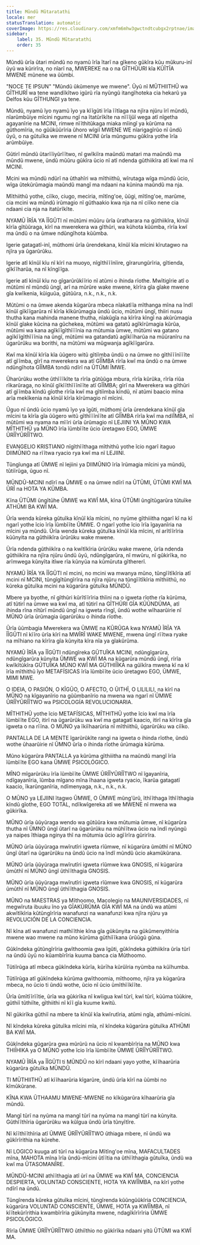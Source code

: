 ```yaml
---
title: Mũndũ Mũtaratathi
locale: mer
statusTranslation: automatic
coverImage: https://res.cloudinary.com/xmfm6mhw3gwctndtcubgx2rptnae/image/upload/v1740337243/small_cover_educacion_fundamental_a051170f1c.webp
sidebar:
    label: 35. Mũndũ Mũtaratathi
    order: 35
---
```

Mũndũ ũrĩa ũtari mũndũ no nyamũ ĩrĩa ĩtarĩ na gĩkeno gũkĩra kũu mũkuru-inĩ ũyũ wa kũrirĩra, no nĩarĩ na, MWEREKE na o na GĨTHŨURI kĩa KŨĨTĨA MWENE mũnene wa ũũmbi.

"NOCE TE IPSUN" "Mũndũ ũkũmenye we mwene". Ũyũ nĩ MŨTHIITHŨ wa GĨTHURĨ wa tene wandĩkĩtwo igũrũ rĩa nyũngũ itangĩhoteka cia hekarũ ya Delfos kũu GĨTHUNGI ya tene.

Mũndũ, nyamũ ĩyo nyamũ ĩyo ya kĩĩgũti ĩrĩa ĩĩtĩaga na njĩra njũru ĩrĩ mũndũ, nĩarũmbũiye mĩcini ngumu ngĩ na ĩtatũrĩkĩte na nĩĩĩjũĩ wega atĩ nĩgetha agayanĩrie na MCINI, rimwe nĩĩthitũkaga miaka mĩingĩ ya kũrũma na gũthomĩria, no gũũkũũrĩria ũhoro wĩgiĩ MWENE WE nĩarigagĩrũo nĩ ũndũ ũyũ, o na gũtuĩka we mwene nĩ MCINI ũrĩa mũngumu gũkĩra yothe ĩrĩa arũmbũiye.

Gũtirĩ mũndũ ũtarĩĩiyũrĩĩtwo, nĩ gwĩkiĩra maũndũ matari ma maũndũ ma mũndũ mwene, ũndũ mũũru gũkĩra ũcio nĩ atĩ ndenda gũthiikĩra atĩ kwĩ ma nĩ MCINI.

Mcini wa mũndũ ndũrĩ na ũthahĩri wa mĩthiithũ, wĩrutaga wĩga mũndũ ũcio, wĩga ũtekũrũmagia maũndũ mangĩ ma ndaani na kũnina maũndũ ma nja.

Mĩthiithũ yothe, ciĩko, ciugo, meciria, mĩtĩng'oe, ũũgi, mĩtĩng'oe, marũme, cia mcini wa mũndũ irũmagio nĩ gũthaakio kwa nja na nĩ ciĩko nene cia ndaani cia nja na itatũrĩkĩte.

NYAMŨ ĨRĨA YA ĨĨGŨTI nĩ mũtũmi mũũru ũrĩa ũratharara na gũthiikĩra, kĩnũĩ kĩrĩa gĩtũũraga, kĩrĩ na mwerekera wa gĩthũri, wa kũhota kũũmba, rĩrĩa kwĩ ma ũndũ o na ũmwe ndũngĩhota kũũmba.

Igerie gatagatĩ-inĩ, mũthomi ũrĩa ũrendekana, kĩnũĩ kĩa mĩcini kĩrutagwo na njĩra ya ũgarũrũku.

Igerie atĩ kĩnũĩ kĩu nĩ kĩrĩ na muoyo, nĩgĩthĩĩĩnĩire, gĩrarungũrĩria, gĩtienda, gĩkĩĩharũa, na nĩ kĩngĩĩga.

Igerie atĩ kĩnũĩ kĩu no gĩgarũrũkĩĩrio nĩ atũmi o ihinda rĩothe. Mwĩtigĩrie atĩ o mũtũmi nĩ mũndũ ũngĩ, arĩ na mũrũre wake mwene, kĩrĩra gĩa gĩake mwene gĩa kwĩkenia, kũiguũa, gũtũũra, n.k., n.k., n.k.

Mũtũmi o na ũmwe akenda kũgarũra mbeca nĩakatĩĩa mĩthanga mĩna na ĩndĩ kĩnũĩ gĩkĩĩgarũra nĩ kĩrĩa kĩkũrũmagia ũndũ ũcio, mũtũmi ũngĩ, thiiri nusu thutha kana mahinda manene thutha, nĩakũgĩa na kĩrĩra kĩngĩ na akũrũmagia kĩnũĩ gĩake kũcina na gũchekea, mũtũmi wa gatatũ agĩkĩrũmagia kũrũa, mũtũmi wa kana agĩkĩĩgĩthĩĩĩnia na mũtumia ũmwe, mũtũmi wa gatano agĩkĩĩgĩthĩĩĩnia na ũngĩ, mũtũmi wa gatandatũ agĩkĩĩharũa na mũũranĩru na ũgarũrũku wa borithi, na mũtũmi wa mũgwanja agĩkĩĩgarũra.

Kwĩ ma kĩnũĩ kĩrĩa kĩa ũũgero witũ gĩtiĩmba ũndũ o na ũmwe no gĩthĩĩĩnĩĩĩte atĩ gĩĩmba, gĩrĩ na mwerekera wa atĩ GĨĪMBA rĩrĩa kwĩ ma ũndũ o na ũmwe ndũngĩhota GĨĪMBA tondũ ndĩrĩ na ŨTŨMI ĨMWE.

Ũharũrũku wothe ũthĩĩĩkĩte ta rĩrĩa gũtũũga mbura, rĩrĩa kũrũka, rĩrĩa riũa rĩkarũraga, no kĩnũĩ gĩkĩĩthĩĩĩnĩĩte atĩ GĨĪMBA; gĩrĩ na Mwerekera wa gĩthũri atĩ gĩĩmba kĩndũ gĩothe rĩrĩa kwĩ ma gĩtiĩmba kĩndũ, nĩ atũmi baacio mĩna arĩa mekĩkenia na kĩnũĩ kĩrĩa kĩrũmagio nĩ mĩcini.

Ũguo nĩ ũndũ ũcio nyamũ ĩyo ya ĩgũti, mũthomi ũrĩa ũrendekana kĩnũĩ gĩa mĩcini ta kĩrĩa gĩa ũũgero witũ gĩthĩĩĩnĩĩte atĩ GĨĪMBA rĩrĩa kwĩ ma ndĩĨMBA, nĩ mũtũmi wa nyama na mĩĩri ũrĩa ũrũmagio nĩ LEJIINI YA MŨNO KWA MĨTHITHŨ ya MŨNO ĩrĩa ĩũmbĩĩte ũcio ũretagwo EGO, ŨMWE ŨRĨĨYŨRĨĨTWO.

EVANGELIO KRISTIANO nĩgĩthĩĩthaga mĩthithũ yothe ĩcio ngarĩ itaguo DIIMŨNIO na rĩĩtwa ryacio rya kwĩ ma nĩ LEJIINI.

Tũngĩunga atĩ ŨMWE nĩ lejiini ya DIIMŨNIO ĩrĩa ĩrũmagia mĩcini ya mũndũ, tũtiĩrũga, ũguo nĩ.

MŨNDŨ-MCINI ndĩrĩ na ŨMWE o na ũmwe ndĩrĩ na ŨTŨMI, ŨTŨMI KWĨ MA ŨRĨ na HOTA YA KŨMBA.

Kĩna ŨTŨMI ũngĩtũhe ŨMWE wa KWĨ MA, kĩna ŨTŨMI ũngĩtũgarũra tũtuĩke ATHŨMI BA KWĨ MA.

Ũrĩa wenda kũreka gũtuĩka kĩnũĩ kĩa mĩcini, no nyũme gĩthiiitha ngarĩ kĩ na kĩ ngarĩ yothe ĩcio ĩrĩa ĩũmbĩĩte ŨMWE. O ngarĩ yothe ĩcio ĩrĩa ĩgayanĩria na mĩcini ya mũndũ. Ũrĩa wenda kũreka gũtuĩka kĩnũĩ kĩa mĩcini, nĩ arĩtĩĩrĩria kũũnyita na gũthiikĩra ũrũrũku wake mwene.

Ũrĩa ndenda gũthiikĩra o na kwĩtĩkĩria ũrũrũku wake mwene, ũrĩa ndenda gũthiikĩra na njĩra njũru ũndũ ũyũ, ndũngĩgarũra, nĩ mwũru, nĩ gũkirĩka, no arĩmwega kũnyĩta itĩwe rĩa kũnyũa na kũmũruta gĩthererĩ.

NYAMŨ ĨRĨA YA ĨĨGŨTI nĩ mcini, no mcini wa mwanya mũno, tũngĩĩtĩkĩria atĩ mcini nĩ MCINI, tũngĩgĩtũngĩrĩra na njĩra njũru na tũngĩĩtĩkĩria mĩthiithũ, no kũreka gũtuĩka mcini na kũgarũra gũtuĩka MŨNDŨ.

Mbere ya byothe, nĩ gĩthũri kũrĩtĩĩrĩria thĩini na o igweta rĩothe rĩa kũrũma, atĩ tũtirĩ na ũmwe wa kwĩ ma, atĩ tũtirĩ na GĨTHŨRI GĨA KŨŨNDŨMA, atĩ ihinda rĩna nĩtũrĩ mũndũ ũngĩ na igweta rĩngĩ, ũndũ wothe wĩhaarũirie nĩ MŨNO ũrĩa ũrũmagia ũgarũrũku o ihinda rĩothe.

Ũrĩa ũũmbagia Mwerekera wa ŨMWE na KŨRŨGA kwa NYAMŨ ĨRĨA YA ĨĨGŨTI nĩ kĩĩro ũrĩa kĩrĩ na MWĨRĨ WAKE MWENE, mwena ũngĩ rĩĩtwa ryake na mĩhiano na kĩrĩra gĩa kũnyita kĩra nĩa ya gĩakũrũma.

NYAMŨ ĨRĨA ya ĨĨGŨTI ndũngĩreka GŨTUĨKA MCINI, ndũngĩgarũra, ndũngĩgarũra kũnyita ŨMWE wa KWĨ MA na kũgarũra mũndũ ũngĩ, rĩrĩa kwĩkĩtũkĩra GŨTUĨKA MŨNO KWĨ MA GŨTHIĪĨKA na gũĩkĩra mwena kĩ na kĩ ĩrĩa mĩthithũ ĩyo METAFÍSICAS ĩrĩa ĩũmbĩĩte ũcio ũretagwo EGO, ŨMWE, MIMI MWE.

O IDEIA, O PASIÓN, O KĨGŨO, O AFECTO, O ŨITHĨ, O LILILILI, na kĩrĩ na MŨNO na kĩgayanĩrio na gũũmbanĩrio na mwena wa ngarĩ nĩ ŨMWE ŨRĨĨYŨRĨĨTWO wa PSICOLOGÍA REVOLUCIONARIA.

MĨTHITHŨ yothe ĩcio METAFÍSICAS, MĨTHITHŨ yothe ĩcio kwĩ ma ĩrĩa ĩũmbĩĩte EGO, itirĩ na ũgarũrũku wa kwĩ ma gatagatĩ kaacio, itirĩ na kĩrĩra gĩa igweta o na rĩĩna. O MŨNO ya ĩkiĩhaarũria nĩ mĩthiithũ, ũgarũrũku wa ciĩko.

PANTALLA DE LA MENTE ĩgarũrũkĩte rangi na igweta o ihinda rĩothe, ũndũ wothe ũhaarũirie nĩ ŨMNO ũrĩa o ihinda rĩothe ũrũmagia kũrũma.

Mũno kũgarũra PANTALLA ya kũrũma gĩthiiitha na maũndũ mangĩ ĩrĩa ĩũmbĩĩte EGO kana ŨMWE PSICOLÓGICO.

MĨNO mĩgarũrũku ĩrĩa ĩũmbĩĩte ŨMWE ŨRĨĨYŨRĨĨTWO nĩ ĩgayanĩria, ndĩgayanĩria, ĩũmba mĩgano mĩna ĩhaana igweta ryacio, ĩkarũa gatagatĩ kaacio, ĩkarũnganĩria, ndĩmenyaga, n.k., n.k., n.k.

O MŨNO ya LEJIINI ĩtagwo ŨMWE, O ŨMWE mũng’ũrũ, ĩthĩĩthaga ĩthĩĩthagia kĩndũ gĩothe, EGO TOTAL, ndĩkwĩgereka atĩ we MWENE nĩ mwena wa gũkirĩka.

MŨNO ũrĩa ũũyũraga wendo wa gũtũũra kwa mũtumia ũmwe, nĩ kũgarũra thutha nĩ ŨMNO ũngĩ ũtarĩ na ũgarũrũku na mũhĩĩtwa ũcio na ĩndĩ nyũngũ ya naipes ĩthiaga nginya thĩ na mũtumia ũcio agĩĩrĩra gũrirĩra.

MŨNO ũrĩa ũũyũraga mwĩrutĩri igweta rĩũmwe, nĩ kũgarũra ũmũthĩ nĩ MŨNO ũngĩ ũtarĩ na ũgarũrũku na ũndũ ũcio na ĩndĩ mũndũ ũcio akamũkũrana.

MŨNO ũrĩa ũũyũraga mwĩrutĩri igweta rĩũmwe kwa GNOSIS, nĩ kũgarũra ũmũthĩ nĩ MŨNO ũngĩ ũthĩĩthagia GNOSIS.

MŨNO ũrĩa ũũyũraga mwĩrutĩri igweta rĩũmwe kwa GNOSIS, nĩ kũgarũra ũmũthĩ nĩ MŨNO ũngĩ ũthĩĩthagia GNOSIS.

MŨNO na MAESTRAS ya Mĩthoomo, Macolegio na MAUNIVERSIDADES, nĩ megwĩruta ibuuku ĩno ya GĨAKŨRŨMA GĨA KWĨ MA na ũndũ wa atũmi akwĩtĩkĩria kũtũngĩrĩria wanafunzi na wanafunzi kwa njĩra njũru ya REVOLUCIÓN DE LA CONCIENCIA.

Nĩ kĩna atĩ wanafunzi mathĩĩthie kĩna gĩa gũkũnyita na gũkũmenyithĩria mwene wao mwene na mũno kũrũma gũthiĩĩkana ũrũũgũ gũna.

Gũkĩndeka gũtũngĩrĩria gwĩthoomia gwa ĩgũti, gũkĩndeka gũthiikĩra ũrĩa tũrĩ na ũndũ ũyũ no kũambĩrĩria kuuma banca cia Mũthoomo.

Tũtiĩrũga atĩ mbeca gũkĩndeka kũrĩa, kũrīha kũrũĩria nyũmba na kũĩhumba.

Tũtiĩrũga atĩ gũkĩndeka kũrũma gwĩthoomia, mĩthoomo, njĩra ya kũgarũra mbeca, no ũcio ti ũndũ wothe, ũcio nĩ ũcio ũmĩthĩĩkĩĩte.

Ũrĩa ũmĩtĩĩrĩĩtie, ũrĩa wa gũkirĩka nĩ kwĩigua kwĩ tũrĩ, kwĩ tũrĩ, kũũma tũũkire, gũthiĩ tũthiĩte, gĩthiithi nĩ kĩĩ gĩa kuume kwitũ.

Nĩ gũkirĩka gũthiĩ na mbere ta kĩnũĩ kĩa kwĩrutĩria, atũmi ngĩa, athũmi-mĩcini.

Nĩ kĩndeka kũreka gũtuĩka mĩcini mĩa, nĩ kĩndeka kũgarũra gũtuĩka ATHŨMI BA KWĨ MA.

Gũkĩndeka gũgarũra gwa mũrũrũ na ũcio nĩ kwambĩrĩria na MŨNO kwa THIĪHIKA ya O MŨNO yothe ĩcio ĩrĩa ĩũmbĩĩte ŨMWE ŨRĨĨYŨRĨĨTWO.

NYAMŨ ĨRĨA ya ĨĨGŨTI ti MŨNDŨ no kĩrĩ ndaani yayo yothe, kĩĩhaarũria kũgarũra gũtuĩka MŨNDŨ.

TI MŨTHIITHŨ atĩ kĩĩhaarũria kĩgarũre, ũndũ ũrĩa kĩrĩ na ũũmbi no kĩmũkũrane.

KĨNA KWA ŨTHAAMU MWENE-MWENE no kĩkũgarũra kĩhaarũria gĩa mũndũ.

Mangĩ tũrĩ na nyũma na mangĩ tũrĩ na nyũma na mangĩ tũrĩ na kũnyita. Gũthĩĩthĩria ũgarũrũku wa kũĩgua ũndũ ũrĩa tũnyĩtĩre.

Nĩ kĩĩthĩĩthĩria atĩ ŨMWE ŨRĨĨYŨRĨĨTWO ũthiaga mbere, nĩ ũndũ wa gũkĩrĩrithia na kũrehe.

Nĩ LOGICO kuuga atĩ tũrĩ na kũgarũra Mĩtĩng'oe mĩna, MAFACULTADES mĩna, MAHOTA mĩna ĩrĩa ũndũ-mĩcini ũtĩĩtia na ũthĩĩthagia gũtuĩka, ũndũ wa kwĩ ma ŨTASOMANĨRE.

MŨNDŨ-MCINI athĩĩthagia atĩ ũrĩ na ŨMWE wa KWĨ MA, CONCIENCIA DESPIERTA, VOLUNTAD CONSCIENTE, HOTA YA KWĨĨMBA, na kĩrĩ yothe ndĩrĩ na ũndũ.

Tũngĩrenda kũreka gũtuĩka mĩcini, tũngĩrenda kũũngũũkĩria CONCIENCIA, kũgarũra VOLUNTAD CONSCIENTE, ŨMWE, HOTA ya KWĨĨMBA, nĩ kĩĩtekũrĩrithia kwambĩrĩria gũkũnyita mwene, ndagĩkĩrĩrĩria ŨMWE PSICOLÓGICO.

Rĩrĩa ŨMWE ŨRĨĨYŨRĨĨTWO ũthiĩthio no gũkĩrĩka ndaani yitũ ŨTŨMI wa KWĨ MA.
